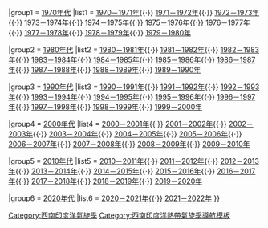 {{Navbox
|name    = 西南印度洋熱帶氣旋季
|title   = [[西南印度洋熱帶氣旋季]]
|image   = [[File:Global tropical cyclone tracks-edit2.jpg|160px]]
|style   = width:100%
|liststyle = text-align:center;
<includeonly>|above = {{#switch:{{{above|}}}
|=[[{{PAGENAME}}]]
|no|n=
}}</includeonly>


|group1  = [[1970年代]]
|list1   = [[1970－1971年西南印度洋熱帶氣旋季|1970－1971年]]{{·}} [[1971－1972年西南印度洋熱帶氣旋季|1971－1972年]]{{·}} [[1972－1973年西南印度洋熱帶氣旋季|1972－1973年]]{{·}} [[1973－1974年西南印度洋熱帶氣旋季|1973－1974年]]{{·}} [[1974－1975年西南印度洋熱帶氣旋季|1974－1975年]]{{·}} [[1975－1976年西南印度洋熱帶氣旋季|1975－1976年]]{{·}} [[1976－1977年西南印度洋熱帶氣旋季|1976－1977年]]{{·}} [[1977－1978年西南印度洋熱帶氣旋季|1977－1978年]]{{·}} [[1978－1979年西南印度洋熱帶氣旋季|1978－1979年]]{{·}} [[1979－1980年西南印度洋熱帶氣旋季|1979－1980年]]

|group2  = [[1980年代]]
|list2   = [[1980－1981年西南印度洋熱帶氣旋季|1980－1981年]]{{·}} [[1981－1982年西南印度洋熱帶氣旋季|1981－1982年]]{{·}} [[1982－1983年西南印度洋熱帶氣旋季|1982－1983年]]{{·}} [[1983－1984年西南印度洋熱帶氣旋季|1983－1984年]]{{·}} [[1984－1985年西南印度洋熱帶氣旋季|1984－1985年]]{{·}} [[1985－1986年西南印度洋熱帶氣旋季|1985－1986年]]{{·}} [[1986－1987年西南印度洋熱帶氣旋季|1986－1987年]]{{·}} [[1987－1988年西南印度洋熱帶氣旋季|1987－1988年]]{{·}} [[1988－1989年西南印度洋熱帶氣旋季|1988－1989年]]{{·}} [[1989－1990年西南印度洋熱帶氣旋季|1989－1990年]]

|group3  = [[1990年代]]
|list3   = [[1990－1991年西南印度洋熱帶氣旋季|1990－1991年]]{{·}} [[1991－1992年西南印度洋熱帶氣旋季|1991－1992年]]{{·}} [[1992－1993年西南印度洋熱帶氣旋季|1992－1993年]]{{·}} [[1993－1994年西南印度洋熱帶氣旋季|1993－1994年]]{{·}} [[1994－1995年西南印度洋熱帶氣旋季|1994－1995年]]{{·}} [[1995－1996年西南印度洋熱帶氣旋季|1995－1996年]]{{·}} [[1996－1997年西南印度洋熱帶氣旋季|1996－1997年]]{{·}} [[1997－1998年西南印度洋熱帶氣旋季|1997－1998年]]{{·}} [[1998－1999年西南印度洋熱帶氣旋季|1998－1999年]]{{·}} [[1999－2000年西南印度洋熱帶氣旋季|1999－2000年]]

|group4  = [[2000年代]]
|list4   = [[2000－2001年西南印度洋熱帶氣旋季|2000－2001年]]{{·}} [[2001－2002年西南印度洋热带气旋季|2001－2002年]]{{·}} [[2002－2003年西南印度洋熱帶氣旋季|2002－2003年]]{{·}} [[2003－2004年西南印度洋熱帶氣旋季|2003－2004年]]{{·}} [[2004－2005年西南印度洋熱帶氣旋季|2004－2005年]]{{·}} [[2005－2006年西南印度洋熱帶氣旋季|2005－2006年]]{{·}} [[2006－2007年西南印度洋熱帶氣旋季|2006－2007年]]{{·}} [[2007－2008年西南印度洋熱帶氣旋季|2007－2008年]]{{·}} [[2008－2009年西南印度洋熱帶氣旋季|2008－2009年]]{{·}} [[2009－2010年西南印度洋熱帶氣旋季|2009－2010年]]

|group5  = [[2010年代]]
|list5   = [[2010－2011年西南印度洋熱帶氣旋季|2010－2011年]]{{·}} [[2011－2012年西南印度洋熱帶氣旋季|2011－2012年]]{{·}} [[2012－2013年西南印度洋熱帶氣旋季|2012－2013年]]{{·}} [[2013－2014年西南印度洋熱帶氣旋季|2013－2014年]]{{·}} [[2014－2015年西南印度洋熱帶氣旋季|2014－2015年]]{{·}} [[2015－2016年西南印度洋熱帶氣旋季|2015－2016年]]{{·}} [[2016－2017年西南印度洋熱帶氣旋季|2016－2017年]]{{·}} [[2017－2018年西南印度洋熱帶氣旋季|2017－2018年]]{{·}} [[2018－2019年西南印度洋熱帶氣旋季|2018－2019年]]{{·}} [[2019－2020年西南印度洋熱帶氣旋季|2019－2020年]]

|group6  = [[2020年代]]
|list6   = [[2020－2021年西南印度洋熱帶氣旋季|2020－2021年]]{{·}} [[2021－2022年西南印度洋熱帶氣旋季|2021－2022年]]
}}[[Category:西南印度洋氣旋季]]
<noinclude>[[Category:西南印度洋熱帶氣旋季導航模板]]</noinclude>